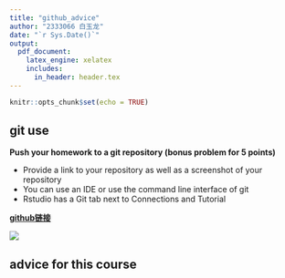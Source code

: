 ```yaml
---
title: "github_advice"
author: "2333066 白玉龙"
date: "`r Sys.Date()`"
output: 
  pdf_document:
    latex_engine: xelatex
    includes:
      in_header: header.tex
---
```


```r
knitr::opts_chunk$set(echo = TRUE)
```

## git use

**Push your homework to a git repository (bonus problem for 5 points)**

-   Provide a link to your repository as well as a screenshot of your repository
-   You can use an IDE or use the command line interface of git
-   Rstudio has a Git tab next to Connections and Tutorial

[**github链接**](https://github.com/Crystalbyl/traffic_data)

![](../Outputs/github_screenshot.png)

## advice for this course
